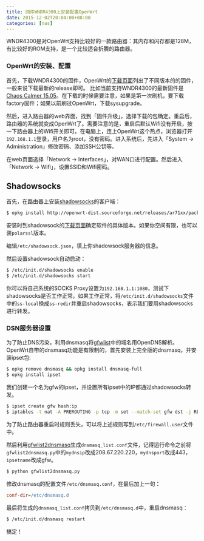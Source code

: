 ```yaml
---
title: 网件WNDR4300上安装配置OpenWrt
date: 2015-12-02T20:04:00+08:00
categories: [nas]
---
```


WNDR4300是对OpenWrt支持比较好的一款路由器：其内存和闪存都是128M，有比较好的ROM支持，是一个比较适合折腾的路由器。

### OpenWrt的安装、配置

首先，下载WNDR4300的固件，OpenWrt的[下载页面](https://downloads.openwrt.org)列出了不同版本的的固件，一般来说下载最新的release即可。
比如当前支持WNDR4300的最新固件是[Chaos Calmer 15.05](https://downloads.openwrt.org/chaos_calmer/15.05/ar71xx/nand/openwrt-15.05-ar71xx-nand-wndr4300-ubi-factory.img)。在下载的时候需要注意，如果是第一次刷机，要下载factory固件；如果以前刷过OpenWrt，下载sysupgrade。

然后，进入路由器的web界面，找到「固件升级」，选择下载的包确定。重启后，路由器的系统就变成OpenWrt了。需要注意的是，重启后默认Wifi没有开启，按一下路由器上的Wifi开关即可。在电脑上，连上OpenWrt这个热点，浏览器打开`192.168.1.1`登录，用户名为root，没有密码。进入系统后，先进入「System → Administration」修改密码、添加SSH公钥等。

在web页面选择「Network → Interfaces」，对WAN口进行配置。然后进入「Network → Wifi」，设置SSID和Wifi密码。

## Shadowsocks

首先，在路由器上安装[shadowsocks](https://shadowsocks.org)的客户端：

~~~ bash
$ opkg install http://openwrt-dist.sourceforge.net/releases/ar71xx/packages/shadowsocks-libev_2.4.1-1_ar71xx.ipk
~~~~

安装时到shadowsock的[下载页面](http://openwrt-dist.sourceforge.net/releases/ar71xx/packages/)确定软件的具体版本。如果你空间有限，也可以装`polarssl`版本。

编辑`/etc/shadowsock.json`，填上你shadowsock服务器的信息。

然后设置shadowsock自动启动：

~~~ bash
$ /etc/init.d/shadowsocks enable
$ /etc/init.d/shadowsocks start
~~~~

你可以将自己系统的SOCKS Proxy设置为`192.168.1.1:1080`，测试下shadowsocks是否工作正常。如果工作正常，将`/etc/init.d/shadowsocks`文件中的`ss-local`换成`ss-redir`并重启shadowsocks，表示我们要用shadowsocks进行转发。

### DSN服务器设置

为了防止DNS污染，利用dnsmasq将[gfwlist](https://github.com/gfwlist/gfwlist)中的域名用OpenDNS解析。OpenWrt自带的dnsmasq功能是有限制的，首先安装上完全版的dnsmasq，并安装ipset包:

~~~ bash
$ opkg remove dnsmasq && opkg install dnsmasq-full
$ opkg install ipset
~~~~

我们创建一个名为gfw的ipset，并设置所有ipset中的IP都通过shadowsocks转发。

~~~ bash
$ ipset create gfw hash:ip
$ iptables -t nat -A PREROUTING -p tcp -m set --match-set gfw dst -j REDIRECT --to-port 1079
~~~~

为了防止路由器重启时规则丢失，可以将上述规则写到`/etc/firewall.user`文件中。

然后利用[gfwlist2dnsmasq](https://github.com/cokebar/gfwlist2dnsmasq)生成`dnsmasq_list.conf`文件，记得运行命令之前将`gfwlist2dnsmasq.py`中的`mydnsip`改成208.67.220.220，`mydnsport`改成443，`ipsetname`改成gfw。

~~~ bash
$ python gfwlist2dnsmasq.py
~~~~

修改dnsmasq的配置文件`/etc/dnsmasq.conf`，在最后加上一句：

~~~ ini
conf-dir=/etc/dnsmasq.d
~~~~

最后将生成的`dnsmasq_list.conf`拷贝到`/etc/dnsmasq.d`中，重启dnsmasq：

~~~ bash
$ /etc/init.d/dnsmasq restart
~~~~

搞定！
